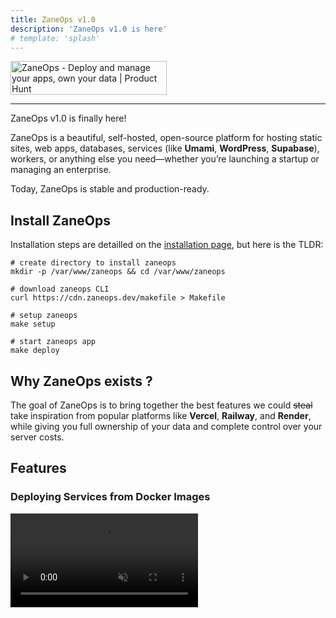 ```yaml
---
title: ZaneOps v1.0
description: 'ZaneOps v1.0 is here'
# template: 'splash'
---
```


<a href="https://www.producthunt.com/posts/zaneops?embed=true&utm_source=badge-featured&utm_medium=badge&utm_souce=badge-zaneops" target="_blank"><img src="https://api.producthunt.com/widgets/embed-image/v1/featured.svg?post_id=895945&theme=light&t=1740655364350" alt="ZaneOps - Deploy&#0032;and&#0032;manage&#0032;your&#0032;apps&#0044;&#0032;own&#0032;your&#0032;data | Product Hunt" style="width: 250px; height: 54px;" width="250" height="54" /></a>
<hr className="my-5" />
ZaneOps v1.0 is finally here!

ZaneOps is a beautiful, self-hosted, open-source platform for hosting static sites, web apps, databases, services (like **Umami**, **WordPress**, **Supabase**), workers, or anything else you need—whether you’re launching a startup or managing an enterprise.

Today, ZaneOps is stable and production-ready.

## Install ZaneOps

Installation steps are detailled on the [installation page](/installation), but here is the TLDR:

```shell
# create directory to install zaneops
mkdir -p /var/www/zaneops && cd /var/www/zaneops

# download zaneops CLI
curl https://cdn.zaneops.dev/makefile > Makefile

# setup zaneops 
make setup 

# start zaneops app 
make deploy 
```

## Why ZaneOps exists ?

The goal of ZaneOps is to bring together the best features we could ~~steal~~ take inspiration from popular platforms like 
**Vercel**, **Railway**, and **Render**, while giving you full ownership of your data and complete control over your server costs.

## Features  

### Deploying Services from Docker Images  

<video muted src="/videos/deploy-using-docker.mp4" alt="Deploy using Docker" controls />  

### Environment Variables Management  

Supports adding single variables:  

<video muted src="/videos/add-env-variables.mp4" alt="Add environment variables" controls />  

And importing variables from `.env` files:  

<video muted src="/videos/add-from-dotenv.mp4" alt="Import from .env files" controls />  

### Advanced URL Management  

Supports wildcard domains:  

<video muted src="/videos/wildcard-support.mp4" alt="Wildcard domain support" controls />  

Generates default URLs for services:  

<video muted src="/videos/generate-url.mp4" alt="Generate default URLs" controls />  

Allows multiple services to share the same domain:  

![Multiple services sharing the same domain](/images/same-domain-services.png)  

### Persistent Logs  

Application logs are persisted per deployment:  

<video muted src="/videos/application-logs.mp4" alt="Application logs per deployment" controls />  

HTTP logs are persisted per deployment and per service:  

<video muted src="/videos/http-logs.mp4" alt="HTTP logs per service" controls />  

### Monitoring  

Provides metrics per service and deployment:  

<video muted src="/videos/metrics.mp4" alt="Service and deployment metrics" controls />  

### Git-Like Configuration Changes  

Allows you to review changes before deploying:  

<video muted src="/videos/changes-modal.mp4" alt="Review changes before deployment" controls />  

### Resource Limits  

<video muted src="/videos/resource-limits.mp4" alt="Set resource limits" controls />  

### Magic File Mounts  

Override the content of any file within your services or add new files required for configuration:  

<video muted src="/videos/config-files.mp4" alt="Magic file mounts for configuration" controls />  

### Deployment Webhook URLs  

Easily set up a [CI/CD workflow](/deploying-with-github-actions):  

<video muted src="/videos/deploy-webhook-url.mp4" alt="Deployment webhook URL" controls />  

## OK, I Like What I See 😍  

If you'd like to start using ZaneOps today, follow the [installation steps](/installation).  

You can also check out our tutorial on [deploying a React Router SSR app](/tutorials/react-router) on ZaneOps.

## What's Next?  

V1.0 is just the beginning! We have exciting features planned, including:

- **Git-based deployments** with GitHub integration and pull request preview environments
- **Multi-server support** with multiple replicas per service
- **Automated backups** for databases and other services

We’re just getting started, and we’d love for you to join us on this journey.

If you’ve made it this far, we have a small favor to ask:
Please, [give us a star on GitHub!](https://github.com/zane-ops/zane-ops) ⭐
It's one of the easiest ways to support the project. You can also help by resharing this post and spreading the word about ZaneOps.

**Thank you!** 🫶

